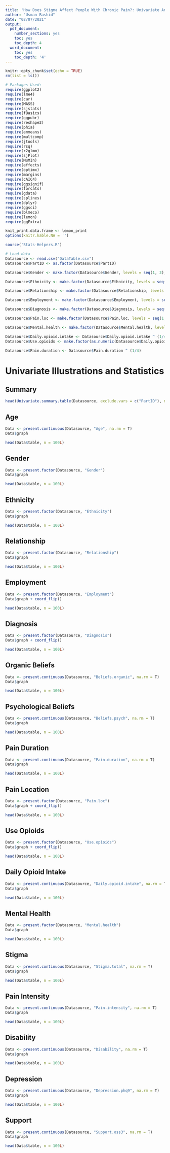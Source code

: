 ```yaml
---
title: 'How Does Stigma Affect People With Chronic Pain?: Univariate Analysis'
author: "Usman Rashid"
date: "02/07/2021"
output:
  pdf_document:
    number_sections: yes
    toc: yes
    toc_depth: 4
  word_document:
    toc: yes
    toc_depth: '4'
---
```


```r
knitr::opts_chunk$set(echo = TRUE)
rm(list = ls())
```

```r

# Packages Used:
require(ggplot2)
require(lme4)
require(car)
require(MASS)
require(sjstats)
require(fBasics)
require(ggpubr)
require(reshape2)
require(phia)
require(emmeans)
require(multcomp)
require(jtools)
require(rsq)
require(r2glmm)
require(sjPlot)
require(MuMIn)
require(effects)
require(optimx)
require(margins)
require(cAIC4)
require(ggsignif)
require(forcats)
require(gdata)
require(splines)
require(dplyr)
require(ggsci)
require(blmeco)
require(lemon)
require(ggExtra)

knit_print.data.frame <- lemon_print
options(knitr.kable.NA = '')

source('Stats-Helpers.R')

# Load data
Datasource <- read.csv("DataTable.csv")
Datasource$PartID <- as.factor(Datasource$PartID)

Datasource$Gender <- make.factor(Datasource$Gender, levels = seq(1, 3), labels = c("Male", "Female", "Other"))

Datasource$Ethnicity <- make.factor(Datasource$Ethnicity, levels = seq(1, 4), labels = c("European", "Māori", "Pacific", "Asian"))

Datasource$Relationship <- make.factor(Datasource$Relationship, levels = seq(1, 6), labels = c("Single", "In a relation", "Married/De facto", "Civil union", "Divorced/sep.", "Widowed"))

Datasource$Employment <- make.factor(Datasource$Employment, levels = seq(1, 6), labels = c("Employed", "Unemployed/benefit", "Work at home", "Retired", "Student", "Other"))

Datasource$Diagnosis <- make.factor(Datasource$Diagnosis, levels = seq(1, 14), labels = c("Fibromyaliga", "CRPS", "Spinal pathology", "Headache/migraine", "Endometriosis", "Osteoarthritis", "Inflam/Rhe. art.", "Multiple diagnoses", "Label Missing", "Other/unknown", "Sensitization", "Mesh", "Neuropathy", "Injury"))

Datasource$Pain.loc <- make.factor(Datasource$Pain.loc, levels = seq(1, 8), labels = c("Head/face", "Neck/back", "Upper limb", "Chest", "Abdomen/pelvis", "Hips/buttocks", "Lower limb", "Other/widepread"))

Datasource$Mental.health <- make.factor(Datasource$Mental.health, levels = seq(0, 1), labels = c("Diagnosis", "No diagnosis"))

Datasource$Daily.opioid.intake <- Datasource$Daily.opioid.intake ^ (1/4)
Datasource$Use.opioids <- make.factor(as.numeric(Datasource$Daily.opioid.intake > 0), levels = c(0, 1), labels = c("No", "Yes"))

Datasource$Pain.duration <- Datasource$Pain.duration ^ (1/4)
```

\newpage

# Univariate Illustrations and Statistics

## Summary

```r
head(Univariate.summary.table(Datasource, exclude.vars = c("PartID"), na.rm = T), n = 100L)
```

\newpage

## Age

```r
Data <- present.continuous(Datasource, "Age", na.rm = T)
Data$graph
```

```r
head(Data$table, n = 100L)
```

\newpage

## Gender

```r
Data <- present.factor(Datasource, "Gender")
Data$graph
```

```r
head(Data$table, n = 100L)
```

\newpage

## Ethnicity

```r
Data <- present.factor(Datasource, "Ethnicity")
Data$graph
```

```r
head(Data$table, n = 100L)
```

\newpage

## Relationship

```r
Data <- present.factor(Datasource, "Relationship")
Data$graph
```

```r
head(Data$table, n = 100L)
```

\newpage

## Employment

```r
Data <- present.factor(Datasource, "Employment")
Data$graph + coord_flip()
```

```r
head(Data$table, n = 100L)
```

\newpage

## Diagnosis

```r
Data <- present.factor(Datasource, "Diagnosis")
Data$graph + coord_flip()
```

```r
head(Data$table, n = 100L)
```

\newpage

## Organic Beliefs

```r
Data <- present.continuous(Datasource, "Beliefs.organic", na.rm = T)
Data$graph
```

```r
head(Data$table, n = 100L)
```

\newpage

## Psychological Beliefs

```r
Data <- present.continuous(Datasource, "Beliefs.psych", na.rm = T)
Data$graph
```

```r
head(Data$table, n = 100L)
```

\newpage

## Pain Duration

```r
Data <- present.continuous(Datasource, "Pain.duration", na.rm = T)
Data$graph
```

```r
head(Data$table, n = 100L)
```

\newpage

## Pain Location

```r
Data <- present.factor(Datasource, "Pain.loc")
Data$graph + coord_flip()
```

```r
head(Data$table, n = 100L)
```

\newpage

## Use Opioids

```r
Data <- present.factor(Datasource, "Use.opioids")
Data$graph + coord_flip()
```

```r
head(Data$table, n = 100L)
```

\newpage

## Daily Opioid Intake

```r
Data <- present.continuous(Datasource, "Daily.opioid.intake", na.rm = T)
Data$graph
```

```r
head(Data$table, n = 100L)
```

\newpage

## Mental Health

```r
Data <- present.factor(Datasource, "Mental.health")
Data$graph
```

```r
head(Data$table, n = 100L)
```

\newpage

## Stigma

```r
Data <- present.continuous(Datasource, "Stigma.total", na.rm = T)
Data$graph
```

```r
head(Data$table, n = 100L)
```

\newpage

## Pain Intensity

```r
Data <- present.continuous(Datasource, "Pain.intensity", na.rm = T)
Data$graph
```

```r
head(Data$table, n = 100L)
```

\newpage

## Disability

```r
Data <- present.continuous(Datasource, "Disability", na.rm = T)
Data$graph
```

```r
head(Data$table, n = 100L)
```

\newpage

## Depression

```r
Data <- present.continuous(Datasource, "Depression.phq9", na.rm = T)
Data$graph
```

```r
head(Data$table, n = 100L)
```

\newpage

## Support

```r
Data <- present.continuous(Datasource, "Support.oss3", na.rm = T)
Data$graph
```

```r
head(Data$table, n = 100L)
```